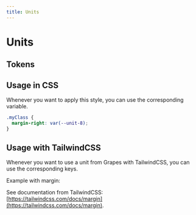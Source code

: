 ```yaml
---
title: Units
---
```



# Units

## Tokens

<UnitTokens />

## Usage in CSS

Whenever you want to apply this style, you can use the corresponding variable.

```css
.myClass {
  margin-right: var(--unit-8);
}
```

## Usage with TailwindCSS

Whenever you want to use a unit from Grapes with TailwindCSS, you can use the corresponding keys.

Example with margin:

<UnitTailwind />

See documentation from TailwindCSS: [https://tailwindcss.com/docs/margin](https://tailwindcss.com/docs/margin).
